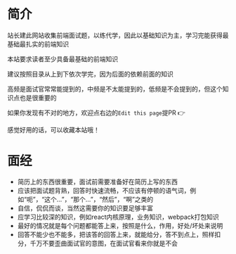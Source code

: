 # 简介
 
站长建此网站收集前端面试题，以练代学，因此以基础知识为主，学习完能获得最基础最扎实的前端知识

本站要求读者至少具备最基础的前端知识

建议按照目录从上到下依次学完，因为后面的依赖前面的知识

高频是面试官常常能提到的，中频是不太能提到的，低频是不会提到的，但这个知识点也是很重要的

如果你发现有不对的地方，欢迎点右边的`Edit this page`提PR 👉

感觉好用的话，可以收藏本站哦！

# 面经
* 简历上的东西很重要，面试前需要准备好在简历上写的东西
* 应该把面试题背熟，回答时快速流畅，不应该有停顿的语气词，例如“呃”，“这个...”，“那个...”，“然后”，“啊”之类的
* 自信，侃侃而谈，当然这需要你的知识要足够丰富
* 应学习比较深的知识，例如react内核原理，业务知识，webpack打包知识
* 最好的情况就是每个问题都能答上来，按照是什么，作用，好处/坏处来说明
* 回答不能少也不能多，把该答的回答上来，就能给分，答不到点上，照样扣分，千万不要歪曲面试官的意图，在面试官看来你就是不会
